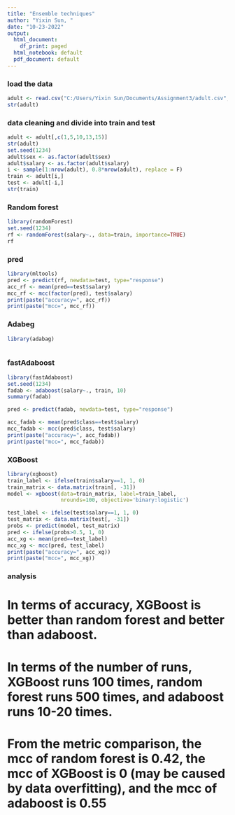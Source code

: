 ---
title: "Ensemble techniques"
author: "Yixin Sun, "
date: "10-23-2022"
output:
  html_document:
    df_print: paged
  html_notebook: default
  pdf_document: default
---


### load the data
```{r}
adult <- read.csv("C:/Users/Yixin Sun/Documents/Assignment3/adult.csv", header = T)
str(adult)
```

### data cleaning and divide into train and test
```{r}
adult <- adult[,c(1,5,10,13,15)]
str(adult)
set.seed(1234)
adult$sex <- as.factor(adult$sex)
adult$salary <- as.factor(adult$salary)
i <- sample(1:nrow(adult), 0.8*nrow(adult), replace = F)
train <- adult[i,]
test <- adult[-i,]
str(train)
```


### Random forest
```{r}
library(randomForest)
set.seed(1234)
rf <- randomForest(salary~., data=train, importance=TRUE)
rf

```

### pred
```{r}
library(mltools)
pred <- predict(rf, newdata=test, type="response")
acc_rf <- mean(pred==test$salary)
mcc_rf <- mcc(factor(pred), test$salary)
print(paste("accuracy=", acc_rf))
print(paste("mcc=", mcc_rf))


```

### Adabeg
```{r}
library(adabag)



```




### fastAdaboost

```{r}

library(fastAdaboost)
set.seed(1234)
fadab <- adaboost(salary~., train, 10)
summary(fadab)
```

```{r}
pred <- predict(fadab, newdata=test, type="response")

acc_fadab <- mean(pred$class==test$salary)
mcc_fadab <- mcc(pred$class, test$salary)
print(paste("accuracy=", acc_fadab))
print(paste("mcc=", mcc_fadab))
```

### XGBoost

```{r}
library(xgboost)
train_label <- ifelse(train$salary==1, 1, 0)
train_matrix <- data.matrix(train[, -31])
model <- xgboost(data=train_matrix, label=train_label,
                 nrounds=100, objective='binary:logistic')
```

```{r}
test_label <- ifelse(test$salary==1, 1, 0)
test_matrix <- data.matrix(test[, -31])
probs <- predict(model, test_matrix)
pred <- ifelse(probs>0.5, 1, 0)
acc_xg <- mean(pred==test_label)
mcc_xg <- mcc(pred, test_label)
print(paste("accuracy=", acc_xg))
print(paste("mcc=", mcc_xg))

```



### analysis
#  In terms of accuracy, XGBoost is better than random forest and better than adaboost.
#  In terms of the number of runs, XGBoost runs 100 times, random forest runs 500 times, and adaboost runs 10-20 times.
#  From the metric comparison, the mcc of random forest is 0.42, the mcc of XGBoost is 0 (may be caused by data overfitting), and the mcc of adaboost is 0.55